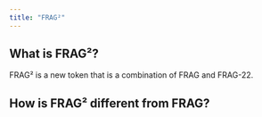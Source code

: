 ```yaml
---
title: "FRAG²"
---
```


## What is FRAG²?

FRAG² is a new token that is a combination of FRAG and FRAG-22.

## How is FRAG² different from FRAG?